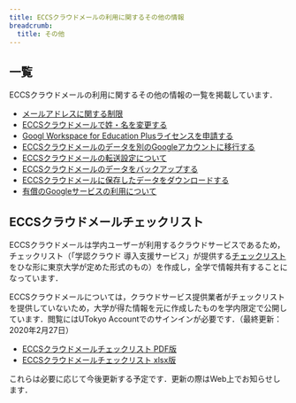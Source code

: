```yaml
---
title: ECCSクラウドメールの利用に関するその他の情報
breadcrumb:
  title: その他
---
```



<InPreparation />

## 一覧

ECCSクラウドメールの利用に関するその他の情報の一覧を掲載しています．

- [メールアドレスに関する制限](/google/misc/localpart)
- [ECCSクラウドメールで姓・名を変更する](/google/misc/name)
- [Googl Workspace for Education Plusライセンスを申請する](/google/misc/education-plus)
- [ECCSクラウドメールのデータを別のGoogleアカウントに移行する](/google/misc/backup/transfer)
- [ECCSクラウドメールの転送設定について](/google/misc/automatic-forwarding)
- [ECCSクラウドメールのデータをバックアップする](/google/misc/backup/)
- [ECCSクラウドメールに保存したデータをダウンロードする](/google/misc/backup/download)
- [有償のGoogleサービスの利用について](/google/misc/payments)

## ECCSクラウドメールチェックリスト

ECCSクラウドメールは学内ユーザーが利用するクラウドサービスであるため，チェックリスト（「学認クラウド 導入支援サービス」が提供する[チェックリスト](https://cloud.gakunin.jp/foracademy/)をひな形に東京大学が定めた形式のもの）を作成し，全学で情報共有することになっています．

ECCSクラウドメールについては，クラウドサービス提供業者がチェックリストを提供していないため，大学が得た情報を元に作成したものを学内限定で公開しています．閲覧にはUTokyo Accountでのサインインが必要です．（最終更新：2020年2月27日）

- [ECCSクラウドメールチェックリスト PDF版](https://univtokyo.sharepoint.com/:b:/s/msteams_15d9d4/ESjG2CLkxN9JtOsZ29m9oD0BPQa6Iryxz14yd87Jn1UKPw)
- [ECCSクラウドメールチェックリスト xlsx版](https://univtokyo.sharepoint.com/:x:/s/msteams_15d9d4/EfCUa7r7To1FuCpc-TBemjEBvk7PT01GlKB2e4xre9EuAw)

これらは必要に応じて今後更新する予定です．更新の際はWeb上でお知らせします．